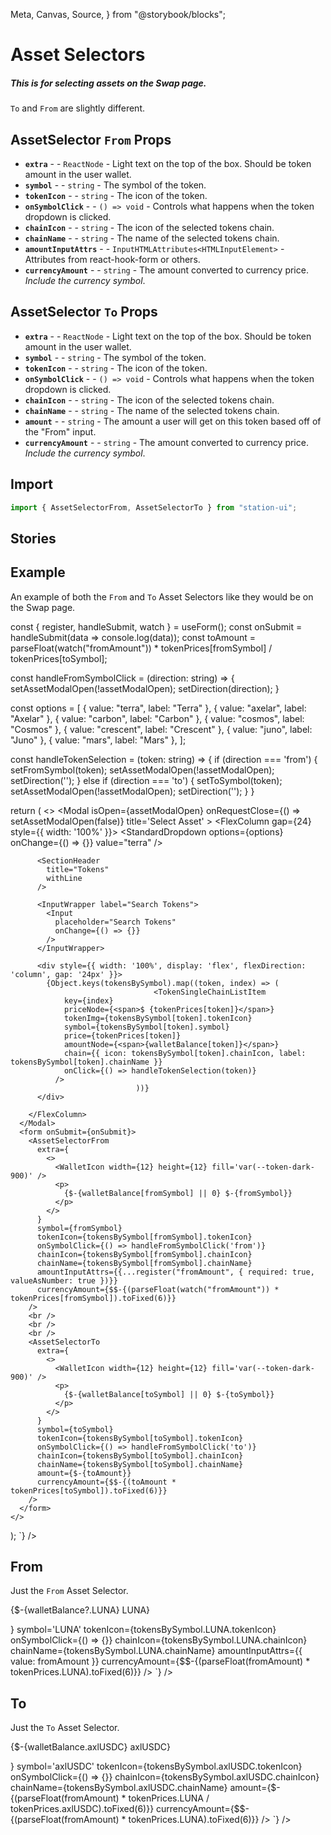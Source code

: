   Meta,
  Canvas,
  Source,
} from "@storybook/blocks";

<Meta title="Components/Inputs/AssetSelector" />

# Asset Selectors

##### This is for selecting assets on the Swap page.
`To` and `From` are slightly different.

## AssetSelector `From` Props
- **`extra`** - <RequiredText /> - `ReactNode` - Light text on the top of the box. Should be token amount in the user wallet.
- **`symbol`** - <RequiredText /> - `string` - The symbol of the token.
- **`tokenIcon`** - <RequiredText /> - `string` - The icon of the token.
- **`onSymbolClick`** - <RequiredText /> - `() => void` - Controls what happens when the token dropdown is clicked.
- **`chainIcon`** - <RequiredText /> - `string` - The icon of the selected tokens chain.
- **`chainName`** - <RequiredText /> - `string` - The name of the selected tokens chain.
- **`amountInputAttrs`** - <RequiredText /> - `InputHTMLAttributes<HTMLInputElement>` - Attributes from react-hook-form or others.
- **`currencyAmount`** - <RequiredText /> - `string` - The amount converted to currency price. *Include the currency symbol*.

## AssetSelector `To` Props
- **`extra`** - <RequiredText /> - `ReactNode` - Light text on the top of the box. Should be token amount in the user wallet.
- **`symbol`** - <RequiredText /> - `string` - The symbol of the token.
- **`tokenIcon`** - <RequiredText /> - `string` - The icon of the token.
- **`onSymbolClick`** - <RequiredText /> - `() => void` - Controls what happens when the token dropdown is clicked.
- **`chainIcon`** - <RequiredText /> - `string` - The icon of the selected tokens chain.
- **`chainName`** - <RequiredText /> - `string` - The name of the selected tokens chain.
- **`amount`** - <RequiredText /> - `string` - The amount a user will get on this token based off of the "From" input.
- **`currencyAmount`** - <RequiredText /> - `string` - The amount converted to currency price. *Include the currency symbol*.

## Import
```jsx
import { AssetSelectorFrom, AssetSelectorTo } from "station-ui";
```

## Stories

## Example
An example of both the `From` and `To` Asset Selectors like they would be on the Swap page.
<div className="story_with_source_below">
  <Canvas of={AssetSelectorStories.Example} />
  <Source code={`
    const [fromSymbol, setFromSymbol] = useState('LUNA');
const [toSymbol, setToSymbol] = useState('axlUSDC');
const [assetModalOpen, setAssetModalOpen] = useState(false);
const [direction, setDirection] = useState('');

const { register, handleSubmit, watch } = useForm();
const onSubmit = handleSubmit(data => console.log(data));
const toAmount = parseFloat(watch("fromAmount")) * tokenPrices[fromSymbol] / tokenPrices[toSymbol];

const handleFromSymbolClick = (direction: string) => {
      setAssetModalOpen(!assetModalOpen);
      setDirection(direction);
}

const options = [
      { value: "terra", label: "Terra" },
      { value: "axelar", label: "Axelar" },
      { value: "carbon", label: "Carbon" },
      { value: "cosmos", label: "Cosmos" },
      { value: "crescent", label: "Crescent" },
      { value: "juno", label: "Juno" },
      { value: "mars", label: "Mars" },
];

const handleTokenSelection = (token: string) => {
      if (direction === 'from') {
            setFromSymbol(token);
            setAssetModalOpen(!assetModalOpen);
            setDirection('');
      } else if (direction === 'to') {
            setToSymbol(token);
            setAssetModalOpen(!assetModalOpen);
            setDirection('');
      }
}

return (
      <>
      <Modal
        isOpen={assetModalOpen}
        onRequestClose={() => setAssetModalOpen(false)}
        title='Select Asset'
      >
        <FlexColumn gap={24} style={{ width: '100%' }}>
          <InputWrapper label="Chains">
            <StandardDropdown
              options={options}
              onChange={() => {}}
              value="terra"
            />
          </InputWrapper>

          <SectionHeader
            title="Tokens"
            withLine
          />

          <InputWrapper label="Search Tokens">
            <Input
              placeholder="Search Tokens"
              onChange={() => {}}
            />
          </InputWrapper>

          <div style={{ width: '100%', display: 'flex', flexDirection: 'column', gap: '24px' }}>
            {Object.keys(tokensBySymbol).map((token, index) => (
                                    <TokenSingleChainListItem
                key={index}
                priceNode={<span>$ {tokenPrices[token]}</span>}
                tokenImg={tokensBySymbol[token].tokenIcon}
                symbol={tokensBySymbol[token].symbol}
                price={tokenPrices[token]}
                amountNode={<span>{walletBalance[token]}</span>}
                chain={{ icon: tokensBySymbol[token].chainIcon, label: tokensBySymbol[token].chainName }}
                onClick={() => handleTokenSelection(token)}
              />
                                ))}
          </div>

        </FlexColumn>
      </Modal>
      <form onSubmit={onSubmit}>
        <AssetSelectorFrom
          extra={
            <>
              <WalletIcon width={12} height={12} fill='var(--token-dark-900)' />
              <p>
                {$-{walletBalance[fromSymbol] || 0} $-{fromSymbol}}
              </p>
            </>
          }
          symbol={fromSymbol}
          tokenIcon={tokensBySymbol[fromSymbol].tokenIcon}
          onSymbolClick={() => handleFromSymbolClick('from')}
          chainIcon={tokensBySymbol[fromSymbol].chainIcon}
          chainName={tokensBySymbol[fromSymbol].chainName}
          amountInputAttrs={{...register("fromAmount", { required: true, valueAsNumber: true })}}
          currencyAmount={$$-{(parseFloat(watch("fromAmount")) * tokenPrices[fromSymbol]).toFixed(6)}}
        />
        <br />
        <br />
        <br />
        <AssetSelectorTo
          extra={
            <>
              <WalletIcon width={12} height={12} fill='var(--token-dark-900)' />
              <p>
                {$-{walletBalance[toSymbol] || 0} $-{toSymbol}}
              </p>
            </>
          }
          symbol={toSymbol}
          tokenIcon={tokensBySymbol[toSymbol].tokenIcon}
          onSymbolClick={() => handleFromSymbolClick('to')}
          chainIcon={tokensBySymbol[toSymbol].chainIcon}
          chainName={tokensBySymbol[toSymbol].chainName}
          amount={$-{toAmount}}
          currencyAmount={$$-{(toAmount * tokenPrices[toSymbol]).toFixed(6)}}
        />
      </form>
    </>
  );
  `} />
</div>

## From
Just the `From` Asset Selector.
<div className="story_with_source_below">
  <Canvas of={AssetSelectorStories.From} />
  <Source code={`
    <AssetSelectorFrom
  extra={
    <>
      <WalletIcon width={12} height={12} fill='var(--token-dark-900)' />
      <p>
        {$-{walletBalance?.LUNA} LUNA}
      </p>
    </>
  }
  symbol='LUNA'
  tokenIcon={tokensBySymbol.LUNA.tokenIcon}
  onSymbolClick={() => {}}
  chainIcon={tokensBySymbol.LUNA.chainIcon}
  chainName={tokensBySymbol.LUNA.chainName}
  amountInputAttrs={{ value: fromAmount }}
  currencyAmount={$$-{(parseFloat(fromAmount) * tokenPrices.LUNA).toFixed(6)}}
/>
  `} />
</div>

## To
Just the `To` Asset Selector.
<div className="story_with_source_below">
  <Canvas of={AssetSelectorStories.To} />
  <Source code={`
    <AssetSelectorTo
  extra={
    <>
      <WalletIcon width={12} height={12} fill='var(--token-dark-900)' />
      <p>
        {$-{walletBalance.axlUSDC} axlUSDC}
      </p>
    </>
  }
  symbol='axlUSDC'
  tokenIcon={tokensBySymbol.axlUSDC.tokenIcon}
  onSymbolClick={() => {}}
  chainIcon={tokensBySymbol.axlUSDC.chainIcon}
  chainName={tokensBySymbol.axlUSDC.chainName}
  amount={$-{(parseFloat(fromAmount) * tokenPrices.LUNA / tokenPrices.axlUSDC).toFixed(6)}}
  currencyAmount={$$-{(parseFloat(fromAmount) * tokenPrices.LUNA).toFixed(6)}}
/>
  `} />
</div>

<br />
<br />
<br />
<br />
<br />
<br />
<br />
<br />
<br />
<br />
<br />
<br />
<br />
<br />
<br />
<br />
<br />
<br />
<br />
<br />
<br />
